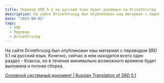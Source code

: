 ```yaml
---
title: Перевод SRD 5.1 на русский язык будет размещен на Drivethrurpg
description: На сайте Drivethrurpg был опубликован наш материал с переводом SRD 5.1 на русский язык. Конечно, сейчас в нем находится всего один раздел - Классы, но в течении минимально возможного времени будет выложена и полная сборка
date: "2023-08-02"
tags:
  - SRD
  - Перевод
  - Drivethrurpg
---
```


На сайте Drivethrurpg был опубликован наш материал с переводом SRD 5.1 на русский язык. Конечно, сейчас в нем находится всего один раздел - Классы, но в течении минимально возможного времени будет выложена и полная сборка.

[Основной системный документ | Russian Translation of SRD 5.1](https://www.drivethrurpg.com/product/401790/----Russian-Translation-of-SRD-51)
